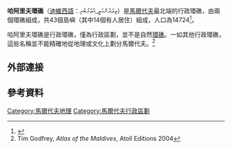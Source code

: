 {{Infobox settlement
|name                    = 哈阿里夫環礁<br><small>ތިލަދުންމަތީ_އުތުރުބުރި
|settlement_type         = 行政環礁
|image_skyline           = Haa_Alif_Atoll_location.svg
|imagesize               = 250px
|nickname                = 
|motto                   = 
|pushpin_map             = 
|pushpin_map1            = 
|pushpin_label_position  = 
|pushpin_map_alt         = 
|pushpin_mapsize         = 
|pushpin_map_caption     = 哈阿里夫環礁在[[馬爾代夫|馬爾代夫]]的位置
|latd = 6 |latm = 53 |lats =24  |latNS = N
|longd = 73 |longm = 06 |longs = 44 |longEW = E
|coor_pinpoint           = 
|coordinates_type        = 
|coordinates_display     = 
|coordinates_footnotes   = 
|subdivision_type        = 國家
|subdivision_name        = {{MDV}}
|subdivision_type1       = 治府
|subdivision_name1       = Dhidhdhoo
|subdivision_type2       = 
|subdivision_name2       = 
|established_title       = 
|established_date        = 
|founder                 = 
|population              = 14724
|named_for               = 
|seat_type               = 
|seat                    = 
|government_footnotes    = 
|government_type         = 
|leader_party            = 
|leader_title            = 
|leader_name             = 
|leader_title1           = 
|leader_name1            = 
|total_type              = 
|unit_pref               = 
|area_magnitude          = 
|area_footnotes          = 
|area_total_km2          = 16.59
|area_total_sq_mi        = 
|area_total_dunam        = 
|area_land_km2           = 
|area_land_sq_mi         = 
|area_water_km2          = 
|area_water_sq_mi        = 
|area_water_percent      = 
|timezone                 = [[馬爾代夫標準時間|馬爾代夫標準時間]]
|utc_offset               = +5
|timezone_DST             = 
|utc_offset_DST           = 
|postal_code_type        = 
|postal_code             = 
|area_code_type          = 
|area_code               = 
|website                 = 
|footnotes               = 
}}
'''哈阿里夫環礁'''（[[迪維西語|迪維西語]]：ތިލަދުންމަތީ_އުތުރުބުރި）是[[馬爾代夫|馬爾代夫]]最北端的行政環礁，由兩個環礁組成，共43個島嶼（其中14個有人居住）組成，人口為14724<ref>{{Cite web |url=https://www.citypopulation.de/Maldives.html |title=存档副本 |accessdate=2016-12-30 |archive-date=2016-11-08 |archive-url=https://web.archive.org/web/20161108133517/https://www.citypopulation.de/Maldives.html |dead-url=no }}</ref>。

哈阿里夫環礁是行政環礁，僅為行政區劃，並不是自然[[環礁|環礁]]。一如其他行政環礁，這些名稱並不能精確地從地理或文化上劃分馬爾代夫。<ref>Tim Godfrey, ''Atlas of the Maldives'', Atoll Editions 2004</ref>

==外部連接==
{{Cite web |url=http://www.atollsofmaldives.gov.mv/atolls/Thiladhunmathi-Uthuruburi-(Haa-Alifu-Atoll) |title=哈阿理夫環礁官方介紹（英語） |accessdate=2016-12-30 |work= |publisher=馬爾代夫官方 |date= |archive-date=2020-10-27 |archive-url=https://web.archive.org/web/20201027063154/https://www.atollsofmaldives.gov.mv/atolls/Thiladhunmathi-Uthuruburi-(Haa-Alifu-Atoll) |dead-url=no }}

== 參考資料 ==
{{reflist}}
{{Maldives-geo-stub}}

{{馬爾代夫行政規劃|state=expanded}}

[[Category:馬爾代夫地理|Category:馬爾代夫地理]]
[[Category:馬爾代夫行政區劃|Category:馬爾代夫行政區劃]]